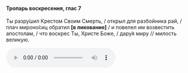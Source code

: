 #### Тропарь воскресения, глас 7

Ты разру́шил Крестом Своим Смерть, / открыл для разбойника рай, / плач мироно́сиц обратил **[**в ликование**]** / и повелел им возвестить апостолам, / что воскрес Ты, Христе Боже, / дару́я миру // милость великую.

<audio controls>
    <source
        src="https://psmb-neos-resources.hb.bizmrg.com/target/psmb/fbe62d19ea8fa502f61db48004d82a876c81cea2/glass7.mp3"
        type="audio/mpeg"
    />
</audio>
